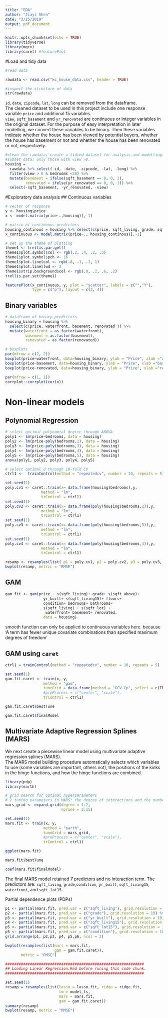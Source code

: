 ```yaml
---
title: "EDA"
author: "Jiayi Shen"
date: "3/25/2019"
output: pdf_document
---
```


```r
knitr::opts_chunk$set(echo = TRUE)
library(tidyverse)
library(mgcv)
library(caret) #featurePlot
```

#Load and tidy data
```r
#read data

rawdata <- read.csv("kc_house_data.csv", header = TRUE)

#inspect the structure of data
str(rawdata)
```

  `id`, `date`, `zipcode`, `lat`, `long` can be removed from the dataframe.   
  The cleaned dataset to be used in this project include one response variable `price` and additional 15 variables.  
  `view`, `sqft_basement` and `yr_renovated` are continuous or integer variables in the original dataset. For the purpose of easy interpretation in later modelling, we convert these variables to be binary. Then these variables indicate whether the house has been viewed by potential buyers, whether the house has basement or not and whether the house has been renovated or not, respectively.  


```r
#clean the rawdata; create a tidied dataset for analysis and modelling.
#subset data: only those with view >0.
housing = 
  rawdata %>% select(-id, -date, -zipcode, -lat, -long) %>% 
  filter(view > 0 & bedrooms <30) %>% 
  mutate(basement = ifelse(sqft_basement == 0, 0, 1),
         renovated = ifelse(yr_renovated == 0, 0, 1)) %>% 
  select(-sqft_basement, -yr_renovated, -view) 
```

#Exploratory data analysis
## Continuous variables
```r
# vector of response
y <- housing$price
x <- model.matrix(price~.,housing)[,-1]

# matrix of continuous predictors 
housing_continous = housing %>% select(c(price, sqft_living, grade, sqft_above, yr_built, sqft_living15, floors, condition, bedrooms, bathrooms, sqft_living, sqft_lot ))
x_continuous <- model.matrix(price~., housing_continous)[,-1]

# set up the theme of plotting
theme1 <- trellis.par.get()   
theme1$plot.symbol$col <- rgb(.2, .4, .2, .5)
theme1$plot.symbol$pch <- 16
theme1$plot.line$col <- rgb(.8, .1, .1, 1)
theme1$plot.line$lwd <- 2
theme1$strip.background$col <- rgb(.0, .2, .6, .2)
trellis.par.set(theme1)

featurePlot(x_continuous, y, plot = "scatter", labels = c("","Y"),
            type = c("p"), layout = c(3, 4))
```


## Binary variables
```r
# dataframe of binary predictors 
housing_binary = housing %>% 
  select(c(price, waterfront, basement, renovated )) %>%
  mutate(waterfront = as.factor(waterfront),
         basement = as.factor(basement),
         renovated = as.factor(renovated)) 

# boxplots
par(mfrow = c(2, 2))
boxplot(price~waterfront, data=housing_binary, ylab = "Price", xlab ="waterfront") 
boxplot(price~basement, data=housing_binary, ylab = "Price", xlab ="basement") 
boxplot(price~renovated, data=housing_binary, ylab = "Price", xlab ="renovated") 
```

```r
par(mfrow = c(1, 1))
corrplot::corrplot(cor(x))
```

# Non-linear models
## Polynomial Regression
```r
# select optimal polynomial degree through ANOVA
poly1 <- lm(price~bedrooms, data = housing)
poly2 <- lm(price~poly(bedrooms,2), data = housing) 
poly3 <- lm(price~poly(bedrooms,3), data = housing) 
poly4 <- lm(price~poly(bedrooms,4), data = housing) 
poly5 <- lm(price~poly(bedrooms,5), data = housing) 
anova(poly1, poly2, poly3, poly4, poly5)
```


```r
# select optimal d through 10-fold CV
ctrl1 <-  trainControl(method = "repeatedcv", number = 10, repeats = 5)

set.seed(1)
poly.cv1 <- caret::train(x= data.frame(housing$bedrooms),y,
                method = "lm",
                trControl = ctrl1)
set.seed(1)
poly.cv2 <- caret::train(x= data.frame(poly(housing$bedrooms,2)),y,
                method = "lm",
                trControl = ctrl1)
set.seed(1)
poly.cv3 <- caret::train(x= data.frame(poly(housing$bedrooms,3)),y,
                method = "lm",
                trControl = ctrl1)
set.seed(1)
poly.cv4 <- caret::train(x= data.frame(poly(housing$bedrooms,4)),y,
                method = "lm",
                trControl = ctrl1)

resamp <- resamples(list( p1 = poly.cv1, p2 = poly.cv2, p3 = poly.cv3, p4 = poly.cv4))
bwplot(resamp, metric = "RMSE")

```

## GAM
```r
gam.fit <- gam(price ~ s(sqft_living)+ grade+ s(sqft_above)+ 
                 yr_built+ s(sqft_living15)+ floors+ 
                 condition+ bedrooms+ bathrooms+ 
                 s(sqft_living) + s(sqft_lot) +
                  waterfront+ basement+ renovated, 
                 data = housing)
```
  
smooth function can only be applied to continuous variables here. 
because 'A term has fewer unique covariate combinations than specified maximum degrees of freedom'

## GAM using `caret`
```r
ctrl1 = trainControl(method = "repeatedcv", number = 10, repeats = 5)

set.seed(1)
gam.fit.caret <- train(x, y,
                 method = "gam",
                 tuneGrid = data.frame(method = "GCV.Cp", select = c(TRUE,FALSE)),
                 #preProcess = c("center", "scale"),
                 trControl = ctrl1)

gam.fit.caret$bestTune

gam.fit.caret$finalModel
```


## Multivariate Adaptive Regression Splines (MARS)
We next create a piecewise linear model using multivariate adaptive regression splines (MARS).  
The MARS model building procedure automatically selects which variables to use (some variables are important, others not), the positions of the kinks in the hinge functions, and how the hinge functions are combined.  
  
```r
library(pdp)
library(earth)

# grid search for optimal hyperparameters
# 2 tuning parameters in MARS: the degree of interactions and the number of retained terms
mars_grid <- expand.grid(degree = 1:2, 
                         nprune = 2:15)

set.seed(1)
mars.fit <- train(x, y,
                 method = "earth",
                 tuneGrid = mars_grid,
                 #preProcess = c("center", "scale"),
                 trControl = ctrl1)

ggplot(mars.fit)

mars.fit$bestTune

coef(mars.fit$finalModel) 
```

The final MARS model retained 7 predictors and no interaction term. The predictors are: `sqft_living`, `grade`,`condition`, `yr_built`, `sqft_living15`, `waterfront`, and `sqft_lot15`. 


Partial dependence plots (PDPs)
```r
p1 <- partial(mars.fit, pred.var = c("sqft_living"), grid.resolution = 10) %>% autoplot()
p2 <- partial(mars.fit, pred.var = c("grade"), grid.resolution = 10) %>% autoplot()
p3 <- partial(mars.fit, pred.var = c("yr_built"), grid.resolution = 10) %>% autoplot()
p4 <- partial(mars.fit, pred.var = c("sqft_living15"), grid.resolution = 10) %>% autoplot()
p5 <- partial(mars.fit, pred.var = c("sqft_lot15"), grid.resolution = 10) %>% autoplot()
p5 <- partial(mars.fit, pred.var = c("condition"), grid.resolution = 10) %>% autoplot()
grid.arrange(p1, p2,p3, p4, p5,p6, ncol = 2)
```


```r
bwplot(resamples(list(mars = mars.fit,
                      gam = gam.fit.caret)), 
       metric = "RMSE")
```


```r
##############################################################
## Loading Linear Regression.Rmd before runing this code chunk.
##############################################################

set.seed(1)
resamp = resamples(list(lasso = lasso.fit, ridge = ridge.fit, 
                        lm = model_ls,
                        mars = mars.fit,
                        gam = gam.fit.caret))
summary(resamp)
bwplot(resamp, metric = "RMSE")
```

